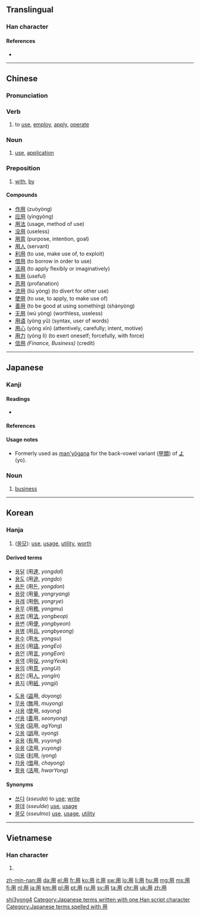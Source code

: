 ==Translingual==
{{stroke order|type=animate}}

===Han character===
{{Han char|rn=101|rad=用|as=00|sn=5|four=7722<sub>0</sub>|canj=月手 (BQ)}}

====References====
* {{Han ref|kx=0755.240|dkj=21703|dj=1166.010|hdz=10097.050|uh=7528|ud=29992|bh=A5CE|bd=42446}}

----

==Chinese==
{{zh-hanzi-box|[[用]]}}

===Pronunciation===
{{zh-pron
|m=yòng
|ma=y
|c=jung6
|h=pfs=sṳ́-yung
|mn=iōng
|w=3hhion
|mc=y
|oc=y
|cat=v,n,prep}}

===Verb===
{{zh-verb}}

# to [[use]], [[employ]], [[apply]], [[operate]]
#: {{zh-usex|你 會 不 會 用 電腦？|Can you use a computer?|link=y}}

===Noun===
{{zh-noun}}

# [[use]], [[application]]

===Preposition===
{{zh-prep}}

# [[with]], [[by]]
#: {{zh-usex|用 叉子{zi} 吃 東西{xi}|to eat with a fork|link=y|inline=y}}

====Compounds====
{{der-top}}
* [[作用]] (zuòyòng)
* [[应用]] (yìngyòng)
* [[用法]] (usage, method of use)
* [[没用]] (useless)
* [[用意]] (purpose, intention, goal)
* [[用人]] (servant)
* [[利用]] (to use, make use of, to exploit)
* [[借用]] (to borrow in order to use)
* [[活用]] (to apply flexibly or imaginatively)
* [[有用]] (useful)
* [[恶用]] (profanation)
* [[流用]] (liú yòng) (to divert for other use)
* [[使用]] (to use, to apply, to make use of)
* [[善用]] (to be good at using something) (shàn​yòng​)
* [[无用]] (wú yòng) (worthless, useless)
* [[用语]] (yòng yǔ) (syntax, user of words)
* [[用心]] (yòng xīn) (attentively, carefully; intent, motive)
* [[用力]] (yòng lì) (to exert oneself; forcefully, with force)
* [[信用]] ''(Finance, Business)'' (credit)
{{der-bottom}}



[[Category:Beginning Mandarin|shi3yong4]]

----

==Japanese==

===Kanji===
{{ja-kanji|rs=用00|grade=2}}

====Readings====
* {{ja-readings|kanon=[[よう]] ([[yō]])|goon=[[ゆう]] ([[yū]])|kun=[[もちいる]] (mochii-ru), from [[もちゐる]] (mochiwi-ru), [[はたらき]] (hataraki), [[もって]] (motte)}}

====References====
{{ja-kref
|ku= 4549
|shift= 9770
|jis= 4D51
|euc= CDD1
|skip= 3-2-3
|freq= 107
|nelson= 2993
|newnelson= 3721
|halpern= 2976
|kld= 1889
|heisig= 1181
|tuttle= 2r3.1
}}

====Usage notes====
* Formerly used as [[man'yōgana]] for the back-vowel variant ([[甲類]]) of [[よ]] (yo).

===Noun===
{{ja-noun|よう}}

# [[business]]

[[Category:Japanese terms written with one Han script character]]
[[Category:Japanese terms spelled with 用]]
----

==Korean==

===Hanja===
{{ko-hanja|hangeul=용|eumhun=|mr=yong|y=yong}}

# ([[쓸모]]): [[use]], [[usage]], [[utility]], [[worth]]

====Derived terms====
{{top2}}
* [[용달]] (用[[達]], ''yongdal'')
* [[용도]] (用[[途]], ''yongdo'')
* [[용돈]] (用[[돈]], ''yongdon'')
* [[용량]] (用[[量]], ''yongryang'')
* [[용례]] (用[[例]], ''yongrye'')
* [[용무]] (用[[務]], ''yongmu'')
* [[용법]] (用[[法]], ''yongbeop'')
* [[용변]] (用[[便]], ''yongbyeon'')
* [[용병]] (用[[兵]], ''yongbyeong'')
* [[용수]] (用[[水]], ''yongsu'')
* [[용어]] (用[[語]], ''yongEo'')
* [[용언]] (用[[言]], ''yongEon'')
* [[용역]] (用[[役]], ''yongYeok'')
* [[용의]] (用[[意]], ''yongUi'')
* [[용인]] (用[[人]], ''yongIn'')
* [[용지]] (用[[紙]], ''yongji'')
{{mid2}}
* [[도용]] ([[盜]]用, ''doyong'')
* [[무용]] ([[無]]用, ''muyong'')
* [[사용]] ([[使]]用, ''sayong'')
* [[선용]] ([[善]]用, ''seonyong'')
* [[악용]] ([[惡]]用, ''agYong'')
* [[오용]] ([[誤]]用, ''oyong'')
* [[유용]] ([[有]]用, ''yuyong'')
* [[유용]] ([[流]]用, ''yuyong'')
* [[이용]] ([[利]]用, ''iyong'')
* [[차용]] ([[借]]用, ''chayong'')
* [[활용]] ([[活]]用, ''hwarYong'')
{{bottom}}

====Synonyms====
* [[쓰다]] (''sseuda'') to [[use]]; [[write]]
* [[쓸데]] (''sseulde'') [[use]], [[usage]]
* [[쓸모]] (''sseulmo'') [[use]], [[usage]], [[utility]]

----

==Vietnamese==

===Han character===
{{vi-hantu|[[dụng]], [[dùng]], [[giùm]], [[rùng]], [[dộng]], [[đụng]], [[giùng]], [[rụng]], [[vùng]]|rs=用00}}

# {{defn|lang=vi|sort=用00}}

[[Category:CJKV radicals| ]]

[[zh-min-nan:用]]
[[da:用]]
[[el:用]]
[[fr:用]]
[[ko:用]]
[[it:用]]
[[sw:用]]
[[lo:用]]
[[li:用]]
[[hu:用]]
[[mg:用]]
[[ms:用]]
[[fj:用]]
[[nl:用]]
[[ja:用]]
[[km:用]]
[[pl:用]]
[[pt:用]]
[[ru:用]]
[[sv:用]]
[[ta:用]]
[[chr:用]]
[[uk:用]]
[[zh:用]]